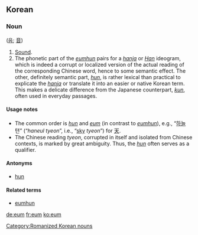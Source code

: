 ==Korean==

===Noun===
{{infl|ko|noun}} ([[음]]; [[音]])

# [[sound|Sound]].
# The phonetic part of the ''[[eumhun]]'' pairs for a ''[[hanja]]'' or ''[[Han]]'' ideogram, which is indeed a corrupt or localized version of the actual reading of the corresponding Chinese word, hence to some semantic effect. The other, definitely semantic part, ''[[hun]]'', is rather lexical than practical to explicate the ''[[hanja]]'' or translate it into an easier or native Korean term. This makes a delicate difference from the Japanese counterpart, ''[[kun#Japanese|kun]]'', often used in everyday passages. 

====Usage notes====
* The common order is ''[[hun]]'' and ''[[eum]]'' (in contrast to ''[[eumhun]]''), e.g., “[[하늘]] 텬” (“''haneul tyeon''”, i.e., “[[sky]] ''tyeon''”) for [[天]]. 
* The Chinese reading ''tyeon'', corrupted in itself and isolated from Chinese contexts, is marked by great ambiguity. Thus, the ''[[hun]]'' often serves as a qualifier.

====Antonyms====
* [[hun]]

====Related terms====
* [[eumhun]]

[[Category:Romanized Korean nouns]]

[[de:eum]]
[[fr:eum]]
[[ko:eum]]